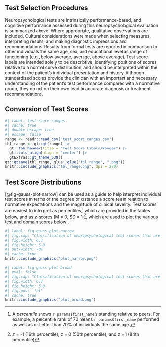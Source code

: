 ## Test Selection Procedures

Neuropsychological tests are intrinsically performance-based, and cognitive performance assessed during this neuropsychological evaluation is summarized above.
Where appropriate, qualitative observations are included.
Cultural considerations were made when selecting measures, interpreting results, and making diagnostic impressions and recommendations.
Results from formal tests are reported in comparison to other individuals the same age, sex, and educational level as range of functioning (e.g., below average, average, above average).
Test score labels are intended solely to be descriptive, identifying positions of scores relative to a normal curve distribution, and should be interpreted within the context of the patient's individual presentation and history.
Although standardized scores provide the clinician with an important and necessary understanding of the patient's test performance compared with a normative group, they do not on their own lead to accurate diagnosis or treatment recommendations.

## Conversion of Test Scores

```r
#| label: test-score-ranges
#| cache: true
#| double-escape: true
#| escape: false
range <- readr::read_csv("test_score_ranges.csv")
tbl_range <- gt::gt(range) |>
  gt::tab_header(title = "Test Score Labels/Ranges") |>
  gt::cols_align(align = "center") |>
  gtExtras::gt_theme_538()
gt::gtsave(tbl_range, glue::glue("tbl_range", ".png"))
knitr::include_graphics("tbl_range.png", dpi = 270)
```

## Test Score Distributions

[@fig-gauss-plot-narrow] can be used as a guide to help interpret individual test scores in terms of the degree of distance a score fell in relation to normative expectations and the magnitude of clinical severity.
Test scores are easiest to interpret as percentiles[^1], which are provided in the tables below, and as *z*-scores (M = 0, SD = 1)[^2], which are used to plot the various test and domain scores below
.

```r
#| label: fig-gauss-plot-narrow
#| fig.cap: "Classification of neuropsychological test scores that are normally distributed in the general population [@guilmetteAmericanAcademyClinical2020]."
#| fig.width: 6.0
#| fig.height: 5.0
#| out-width: 70%
#| cache: true
knitr::include_graphics("plot_narrow.png")
```

```r
#| label: fig-gauss-plot-broad
#| eval: false
#| fig.cap: "Classification of neuropsychological test scores that are positively skewed in the general population [@schoenbergReportingStandardsNeuropsychological2017]."
#| fig.width: 6.0
#| fig.height: 5.0
#| fig.pos: '!ht'
#| cache: true
knitr::include_graphics("plot_broad.png")
```

[^1]: A *percentile* shows `r params$first_name`'s standing relative to peers. For example, a percentile rank of 70 means `r params$first_name` performed as well as or better than 70% of individuals the same age.

[^2]: *z* = -1 (16th percentile), *z* = 0 (50th percentile), and *z* = 1 (84th percentile)
